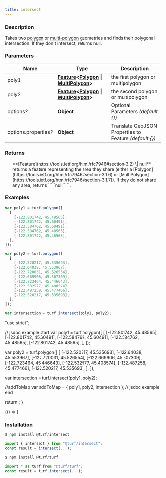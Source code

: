 ```yaml
---
title: intersect
---
```



### Description

Takes two [polygon](https://tools.ietf.org/html/rfc7946#section-3.1.6) or [multi-polygon](https://tools.ietf.org/html/rfc7946#section-3.1.7) geometries and
finds their polygonal intersection. If they don't intersect, returns null.

### Parameters

| Name                       | Type                                                                                                                                                                                               | Description                                             |
| -------------------------- | -------------------------------------------------------------------------------------------------------------------------------------------------------------------------------------------------- | ------------------------------------------------------- |
| poly1                      | **[Feature](https://tools.ietf.org/html/rfc7946#section-3.2)\<[Polygon](https://tools.ietf.org/html/rfc7946#section-3.1.6) \| [MultiPolygon](https://tools.ietf.org/html/rfc7946#section-3.1.7)>** | the first polygon or multipolygon                       |
| poly2                      | **[Feature](https://tools.ietf.org/html/rfc7946#section-3.2)\<[Polygon](https://tools.ietf.org/html/rfc7946#section-3.1.6) \| [MultiPolygon](https://tools.ietf.org/html/rfc7946#section-3.1.7)>** | the second polygon or multipolygon                      |
| options<i>?</i>            | **Object**                                                                                                                                                                                         | Optional Parameters _(default \{})_                     |
| options.properties<i>?</i> | **Object**                                                                                                                                                                                         | Translate GeoJSON Properties to Feature _(default \{})_ |

### Returns

<ul>
  **[Feature](https://tools.ietf.org/html/rfc7946#section-3.2) \| null** returns a feature representing the area they share (either a [Polygon](https://tools.ietf.org/html/rfc7946#section-3.1.6) or
[MultiPolygon](https://tools.ietf.org/html/rfc7946#section-3.1.7)). If they do not share any area, returns `````null`````.

</ul>

### Examples

```javascript
var poly1 = turf.polygon([
  [
    [-122.801742, 45.48565],
    [-122.801742, 45.60491],
    [-122.584762, 45.60491],
    [-122.584762, 45.48565],
    [-122.801742, 45.48565],
  ],
]);

var poly2 = turf.polygon([
  [
    [-122.520217, 45.535693],
    [-122.64038, 45.553967],
    [-122.720031, 45.526554],
    [-122.669906, 45.507309],
    [-122.723464, 45.446643],
    [-122.532577, 45.408574],
    [-122.487258, 45.477466],
    [-122.520217, 45.535693],
  ],
]);

var intersection = turf.intersect(poly1, poly2);
```

  "use strict";

  // jsdoc example start
  var poly1 = turf.polygon([
    [
      [-122.801742, 45.48565],
      [-122.801742, 45.60491],
      [-122.584762, 45.60491],
      [-122.584762, 45.48565],
      [-122.801742, 45.48565],
    ],
  ]);

  var poly2 = turf.polygon([
    [
      [-122.520217, 45.535693],
      [-122.64038, 45.553967],
      [-122.720031, 45.526554],
      [-122.669906, 45.507309],
      [-122.723464, 45.446643],
      [-122.532577, 45.408574],
      [-122.487258, 45.477466],
      [-122.520217, 45.535693],
    ],
  ]);

  var intersection = turf.intersect(poly1, poly2);

  //addToMap
  var addToMap = { poly1, poly2, intersection };
  // jsdoc example end

  return <ExampleMap addToMap={addToMap} />;
}

<BrowserOnly>{() => <Map0 />}</BrowserOnly>

### Installation

```javascript
$ npm install @turf/intersect

import { intersect } from "@turf/intersect";
const result = intersect(...);
```

```javascript
$ npm install @turf/turf

import * as turf from "@turf/turf";
const result = turf.intersect(...);
```

